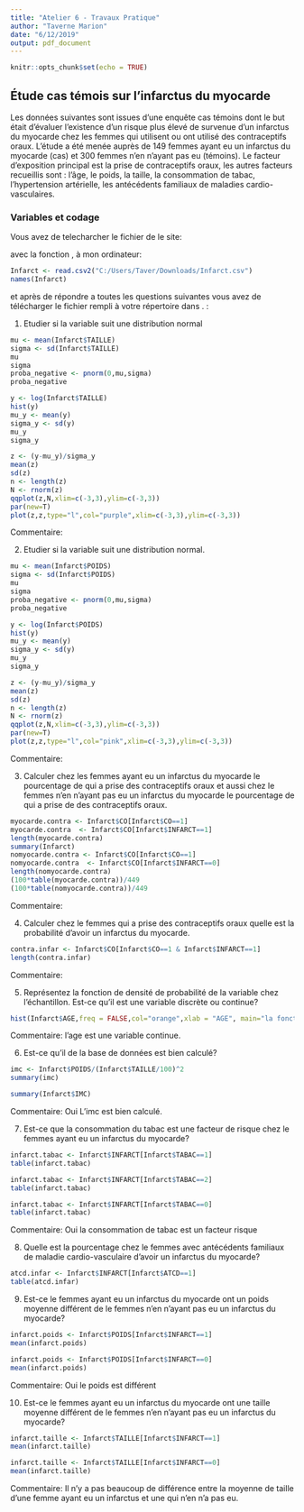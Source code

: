 ---
title: "Atelier 6 - Travaux Pratique"
author: "Taverne Marion"
date: "6/12/2019"
output: pdf_document
---

```{r setup, include=FALSE}
knitr::opts_chunk$set(echo = TRUE)
```

## Étude cas témois sur l'infarctus du myocarde

Les données suivantes sont issues d'une enquête cas témoins dont le but  était d'évaluer l'existence d'un risque plus élevé de survenue d'un infarctus du myocarde chez les femmes qui utilisent ou ont utilisé des contraceptifs oraux. L'étude a  été menée auprès de 149 femmes ayant eu un infarctus du myocarde (cas) et 300 femmes n'en n'ayant pas eu (témoins). Le facteur d’exposition principal est la prise de contraceptifs oraux, les autres facteurs recueillis sont : l'âge, le poids, la taille, la consommation de tabac, l'hypertension artérielle, les antécédents familiaux de maladies cardio-vasculaires.

### Variables et codage

\begin{tabular}{|l|p{5cm}|c|}
\hline
Description & Unite ou Codage & Variable \\
\hline
Infarctus du myocarde & 0 = Témoins; 1 = Cas & \texttt{INFARCT} \\
\hline
Prise de contraceptifs oraux & 0 = Jamais; 1 = Oui & \texttt{CO} \\
\hline
Consommation de tabac & 0 = Non;
1 = Fumeuse actuelle; 2 = Ancienne fumeuse & \texttt{TABAC} \\
\hline
Âge & Années & \texttt{AGE} \\
\hline
Poids & kg & \texttt{POIDS} \\
\hline
Taille & cm  & \texttt{TAILLE} \\
\hline 
Antécédents familiaux de maladie cardio-vasculaire & 0 = Non ; 1 = Oui & \texttt{ATCD} \\
\hline
Hypertension artérielle  &  0 = Non ; 1 = Oui & \texttt{HTA} \\
\hline
\end{tabular}

Vous avez de telecharcher le fichier \texttt{Infarct.csv} de le site:

\url{https://github.com/afalco/Atelier6/}

avec la fonction \texttt{read.csv2()}, à mon ordinateur:

```{r}
Infarct <- read.csv2("C:/Users/Taver/Downloads/Infarct.csv")
names(Infarct)
```

et après de répondre a toutes les questions suivantes vous avez de télécharger le fichier \texttt{Atelier6.Rmd} rempli à votre répertoire dans \url{https://github.com/}. \textbf{La data limite pour le rentrer est le lundi 23 décembre 2019}:


 1. Etudier si la variable \texttt{TAILLE} suit une distribution normal
 
```{r}
mu <- mean(Infarct$TAILLE)
sigma <- sd(Infarct$TAILLE)
mu
sigma
proba_negative <- pnorm(0,mu,sigma)
proba_negative 
```
```{R}
y <- log(Infarct$TAILLE)
hist(y)
mu_y <- mean(y)
sigma_y <- sd(y)
mu_y
sigma_y
```

```{r}
z <- (y-mu_y)/sigma_y
mean(z)
sd(z) 
n <- length(z)
N <- rnorm(z)
qqplot(z,N,xlim=c(-3,3),ylim=c(-3,3))
par(new=T)
plot(z,z,type="l",col="purple",xlim=c(-3,3),ylim=c(-3,3))
```

Commentaire: 

 2. Etudier si la variable \texttt{POIDS} suit une distribution normal.
 
```{r}
mu <- mean(Infarct$POIDS)
sigma <- sd(Infarct$POIDS)
mu
sigma
proba_negative <- pnorm(0,mu,sigma)
proba_negative 
```
```{r}
y <- log(Infarct$POIDS)
hist(y)
mu_y <- mean(y)
sigma_y <- sd(y)
mu_y
sigma_y
```

```{r}
z <- (y-mu_y)/sigma_y
mean(z)
sd(z) 
n <- length(z)
N <- rnorm(z)
qqplot(z,N,xlim=c(-3,3),ylim=c(-3,3))
par(new=T)
plot(z,z,type="l",col="pink",xlim=c(-3,3),ylim=c(-3,3))
```


Commentaire:

 3. Calculer chez les femmes ayant eu un infarctus du myocarde le pourcentage de qui a prise des contraceptifs oraux et aussi chez le femmes n'en n'ayant pas eu un infarctus du myocarde le pourcentage de qui a prise de des contraceptifs oraux. 
 
```{r}
myocarde.contra <- Infarct$CO[Infarct$CO==1]
myocarde.contra  <- Infarct$CO[Infarct$INFARCT==1]
length(myocarde.contra)
summary(Infarct)
nomyocarde.contra <- Infarct$CO[Infarct$CO==1]
nomyocarde.contra  <- Infarct$CO[Infarct$INFARCT==0]
length(nomyocarde.contra)
(100*table(myocarde.contra))/449
(100*table(nomyocarde.contra))/449
```
 
Commentaire:

 4. Calculer chez le femmes qui a prise des contraceptifs oraux quelle est la probabilité d'avoir un infarctus du myocarde.

```{r}
contra.infar <- Infarct$CO[Infarct$CO==1 & Infarct$INFARCT==1]
length(contra.infar)

```
 
 Commentaire:

 5. Représentez la fonction de densité de probabilité de la variable \texttt{AGE} chez l'échantillon. Est-ce qu'il est une variable discrète ou continue?
 
```{r}
hist(Infarct$AGE,freq = FALSE,col="orange",xlab = "AGE", main="la fonction de densité de la variable AGE")
```
 
 Commentaire: l'age est une variable continue.


  6. Est-ce qu'il \texttt{IMC} de la base de données \texttt{Infarct} est bien calculé?
 
    
```{r}
imc <- Infarct$POIDS/(Infarct$TAILLE/100)^2
summary(imc)
```

```{r}
summary(Infarct$IMC)
```
 
Commentaire: Oui L'imc est bien calculé.

 
 7. Est-ce que la consommation du tabac est une facteur de risque chez le femmes ayant eu un infarctus du myocarde?
 

```{r}
infarct.tabac <- Infarct$INFARCT[Infarct$TABAC==1]
table(infarct.tabac)
```
```{r}
infarct.tabac <- Infarct$INFARCT[Infarct$TABAC==2]
table(infarct.tabac)
```

```{r}
infarct.tabac <- Infarct$INFARCT[Infarct$TABAC==0]
table(infarct.tabac)
```

Commentaire: Oui la consommation de tabac est un facteur risque


  8. Quelle est la pourcentage chez le femmes avec antécédents familiaux de maladie cardio-vasculaire d'avoir un infarctus du myocarde?
  
```{r}
atcd.infar <- Infarct$INFARCT[Infarct$ATCD==1]
table(atcd.infar)
```

  9. Est-ce le femmes ayant eu un infarctus du myocarde ont un poids moyenne différent de le femmes n'en n'ayant pas eu un infarctus du myocarde?
  
```{r}
infarct.poids <- Infarct$POIDS[Infarct$INFARCT==1]
mean(infarct.poids)
```
    
```{r}
infarct.poids <- Infarct$POIDS[Infarct$INFARCT==0]
mean(infarct.poids)
```
  Commentaire: Oui le poids est différent 
  
  10. Est-ce le femmes ayant eu un infarctus du myocarde ont une taille moyenne différent de le femmes n'en n'ayant pas eu un infarctus du myocarde?

```{r}
infarct.taille <- Infarct$TAILLE[Infarct$INFARCT==1]
mean(infarct.taille)
```

```{r}
infarct.taille <- Infarct$TAILLE[Infarct$INFARCT==0]
mean(infarct.taille)
```

  Commentaire: Il n'y a pas beaucoup de différence entre la moyenne de taille d'une femme ayant eu un infarctus et une qui n'en n'a pas eu.